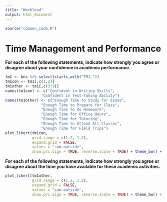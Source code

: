 ```yaml
---
title: "Workload"
output: html_document
---
```


```r
source("common_code.R")
```

# Time Management and Performance

**For each of the following statements, indicate how strongly you agree or disagree about your confidence in academic performance.**

```r
tm1 <- bns %>% select(starts_with("TM1_"))
tm1con <- tm1[,c(1,2)]
tm1other <- tm1[,c(3:9)]
names(tm1con) <- c("Confident in Writing Skills",
                "Confident in Test-Taking Ability")
names(tm1other) <- c("Enough Time to Study for Exams",
                "Enough Time to Prepare for Class",
                "Enough Time to do Homework",
                "Enough Time for Office Hours",
                "Enough Time for Tutoring",
                "Enough Time to Attend All Classes",
                "Enough Time for Field Trips")
plot_likert(tm1con, 
            grid.range = c(1.2, 1.2),
            expand.grid = FALSE,
            values = "sum.outside",
            show.prc.sign = TRUE, reverse.scale = TRUE) + theme_bw() + theme(legend.position = "top")
```

**For each of the following statements, indicate how strongly you agree or disagree about the time you have available for these academic activities.**

```r
plot_likert(tm1other, 
            grid.range = c(1.2, 1.2),
            expand.grid = FALSE,
            values = "sum.outside",
            show.prc.sign = TRUE, reverse.scale = TRUE) + theme_bw() + theme(legend.position = "top")
```



